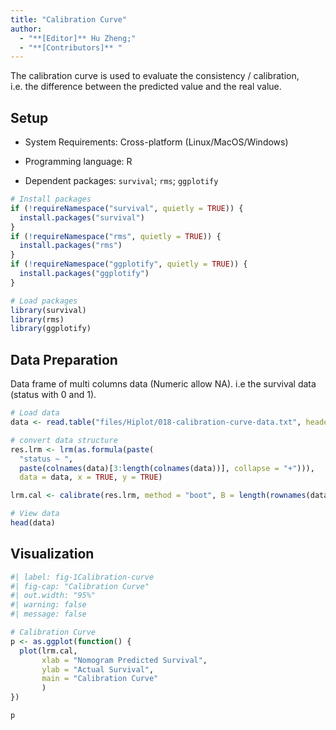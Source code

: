 ```yaml
---
title: "Calibration Curve"
author:
  - "**[Editor]** Hu Zheng;"
  - "**[Contributors]** "
---
```


The calibration curve is used to evaluate the consistency / calibration, i.e. the difference between the predicted value and the real value.

## Setup

-   System Requirements: Cross-platform (Linux/MacOS/Windows)

-   Programming language: R

-   Dependent packages: `survival`; `rms`; `ggplotify`

```r
# Install packages
if (!requireNamespace("survival", quietly = TRUE)) {
  install.packages("survival")
}
if (!requireNamespace("rms", quietly = TRUE)) {
  install.packages("rms")
}
if (!requireNamespace("ggplotify", quietly = TRUE)) {
  install.packages("ggplotify")
}

# Load packages
library(survival)
library(rms)
library(ggplotify)
```

## Data Preparation

Data frame of multi columns data (Numeric allow NA). i.e the survival data (status with 0 and 1).

```r
# Load data
data <- read.table("files/Hiplot/018-calibration-curve-data.txt", header = T)

# convert data structure
res.lrm <- lrm(as.formula(paste(
  "status ~ ", 
  paste(colnames(data)[3:length(colnames(data))], collapse = "+"))),
  data = data, x = TRUE, y = TRUE)

lrm.cal <- calibrate(res.lrm, method = "boot", B = length(rownames(data)))

# View data
head(data)
```

## Visualization

```r
#| label: fig-1Calibration-curve
#| fig-cap: "Calibration Curve"
#| out.width: "95%"
#| warning: false
#| message: false

# Calibration Curve
p <- as.ggplot(function() {
  plot(lrm.cal,
       xlab = "Nomogram Predicted Survival",
       ylab = "Actual Survival",
       main = "Calibration Curve"
       )
})

p
```

